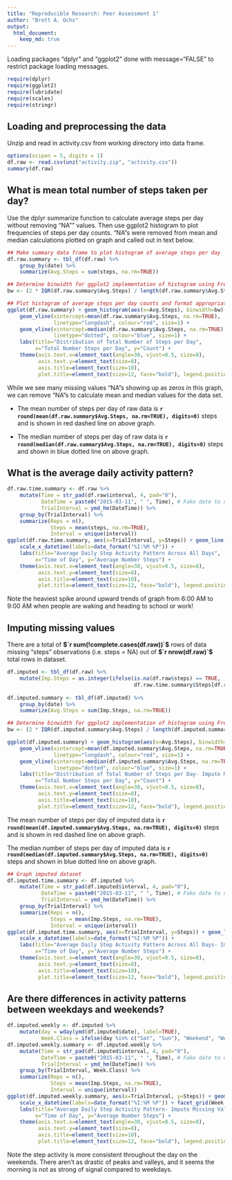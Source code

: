 ```yaml
---
title: "Reproducible Research: Peer Assessment 1"
author: "Brett A. Ochs"
output: 
  html_document:
    keep_md: true
---
```


Loading packages "dplyr" and "ggplot2" done with message="FALSE" to restrict package loading messages.
```r
require(dplyr)
require(ggplot2)
require(lubridate)
require(scales)
require(stringr)
```

## Loading and preprocessing the data

Unzip and read in activity.csv from working directory into data frame.

```r
options(scipen = 5, digits = 1)
df.raw <- read.csv(unz("activity.zip", "activity.csv"))
summary(df.raw)
```

## What is mean total number of steps taken per day?

Use the dplyr summarize function to calculate average steps per day without removing "NA"" values. Then use ggplot2 histogram to plot frequencies of steps per day counts. "NA"s were removed from mean and median calculations plotted on graph and called out in text below.

```r
## Make summary data frame to plot histogram of average steps per day
df.raw.summary <- tbl_df(df.raw) %>%
    group_by(date) %>%
    summarize(Avg.Steps = sum(steps, na.rm=TRUE))

## Determine binwidth for ggplot2 implementation of histogram using Freedman-Diaconis rule
bw <- (2 * IQR(df.raw.summary$Avg.Steps) / length(df.raw.summary$Avg.Steps)^(1/3))

## Plot histogram of average steps per day counts and format appropriately
ggplot(df.raw.summary) + geom_histogram(aes(x=Avg.Steps), binwidth=bw) + 
    geom_vline(xintercept=mean(df.raw.summary$Avg.Steps, na.rm=TRUE), 
               linetype="longdash", colour="red", size=1) +
    geom_vline(xintercept=median(df.raw.summary$Avg.Steps, na.rm=TRUE), 
               linetype="dotted", colour="blue", size=1) + 
    labs(title="Distribution of Total Number of Steps per Day", 
         x="Total Number Steps per Day", y="Count") + 
    theme(axis.text.x=element_text(angle=30, vjust=0.5, size=8),
          axis.text.y=element_text(size=8),
          axis.title=element_text(size=10),
          plot.title=element_text(size=12, face="bold"), legend.position="bottom")

```

While we see many missing values "NA"s showing up as zeros in this graph, we can remove "NA"s to calculate mean and median values for the data set.

- The mean number of steps per day of raw data is **`r round(mean(df.raw.summary$Avg.Steps, na.rm=TRUE), digits=0)`** steps and is shown in red dashed line on above graph.

- The median number of steps per day of raw data is **`r round(median(df.raw.summary$Avg.Steps, na.rm=TRUE), digits=0)`** steps and shown in blue dotted line on above graph.

## What is the average daily activity pattern?

```r
df.raw.time.summary <- df.raw %>%
    mutate(Time = str_pad(df.raw$interval, 4, pad="0"),
           DateTime = paste0("2015-03-11", " ", Time), # Fake date to use lubridate
           TrialInterval = ymd_hm(DateTime)) %>% 
    group_by(TrialInterval) %>%
    summarize(Reps = n(),
              Steps = mean(steps, na.rm=TRUE),
              Interval = unique(interval))
ggplot(df.raw.time.summary, aes(x=TrialInterval, y=Steps)) + geom_line() + 
    scale_x_datetime(labels=date_format("%I:%M %P")) +
    labs(title="Average Daily Step Activity Pattern Across All Days", 
         x="Time of Day", y="Average Number Steps") + 
    theme(axis.text.x=element_text(angle=30, vjust=0.5, size=8),
          axis.text.y=element_text(size=8),
          axis.title=element_text(size=10),
          plot.title=element_text(size=12, face="bold"), legend.position="bottom")
```

Note the heaviest spike around upward trends of graph from 6:00 AM to 9:00 AM when people are waking and heading to school or work!

## Imputing missing values

There are a total of **$`r sum(!complete.cases(df.raw))`$** rows of data missing "steps" observations (i.e. steps = NA) out of **$`r nrow(df.raw)`$** total rows in dataset.

```r
df.imputed <- tbl_df(df.raw) %>%
    mutate(Imp.Steps = as.integer(ifelse(is.na(df.raw$steps) == TRUE, 
                                         df.raw.time.summary$Steps[df.raw.time.summary$Interval %in% 
                                                                       df.raw$interval], df.raw$steps)))
df.imputed.summary <- tbl_df(df.imputed) %>%
    group_by(date) %>%
    summarize(Avg.Steps = sum(Imp.Steps, na.rm=TRUE))
```

```r
## Determine binwidth for ggplot2 implementation of histogram using Freedman-Diaconis rule
bw <- (2 * IQR(df.imputed.summary$Avg.Steps) / length(df.imputed.summary$Avg.Steps)^(1/3))

ggplot(df.imputed.summary) + geom_histogram(aes(x=Avg.Steps), binwidth=bw) + 
    geom_vline(xintercept=mean(df.imputed.summary$Avg.Steps, na.rm=TRUE), 
               linetype="longdash", colour="red", size=1) +
    geom_vline(xintercept=median(df.imputed.summary$Avg.Steps, na.rm=TRUE), 
               linetype="dotted", colour="blue", size=1) +
    labs(title="Distribution of Total Number of Steps per Day- Impute Missing Values", 
         x="Total Number Steps per Day", y="Count") + 
    theme(axis.text.x=element_text(angle=30, vjust=0.5, size=8),
          axis.text.y=element_text(size=8),
          axis.title=element_text(size=10),
          plot.title=element_text(size=12, face="bold"), legend.position="bottom")
```

The mean number of steps per day of imputed data is **`r round(mean(df.imputed.summary$Avg.Steps, na.rm=TRUE), digits=0)`** steps and is shown in red dashed line on above graph.

The median number of steps per day of imputed data is **`r round(median(df.imputed.summary$Avg.Steps, na.rm=TRUE), digits=0)`** steps and shown in blue dotted line on above graph.

```r
## Graph imputed dataset
df.imputed.time.summary <- df.imputed %>%
    mutate(Time = str_pad(df.imputed$interval, 4, pad="0"),
           DateTime = paste0("2015-03-11", " ", Time), # Fake date to use lubridate
           TrialInterval = ymd_hm(DateTime)) %>% 
    group_by(TrialInterval) %>%
    summarize(Reps = n(),
              Steps = mean(Imp.Steps, na.rm=TRUE),
              Interval = unique(interval))
ggplot(df.imputed.time.summary, aes(x=TrialInterval, y=Steps)) + geom_line() + 
    scale_x_datetime(labels=date_format("%I:%M %P")) +
    labs(title="Average Daily Step Activity Pattern Across All Days- Impute Missing Values", 
         x="Time of Day", y="Average Number Steps") + 
    theme(axis.text.x=element_text(angle=30, vjust=0.5, size=8),
          axis.text.y=element_text(size=8),
          axis.title=element_text(size=10),
          plot.title=element_text(size=12, face="bold"), legend.position="bottom")

```

## Are there differences in activity patterns between weekdays and weekends?

```r
df.imputed.weekly <- df.imputed %>%
    mutate(day = wday(ymd(df.imputed$date), label=TRUE),
           Week.Class = ifelse(day %in% c("Sat", "Sun"), "Weekend", "Weekday"))
df.imputed.weekly.summary <- df.imputed.weekly %>%
    mutate(Time = str_pad(df.imputed$interval, 4, pad="0"),
           DateTime = paste0("2015-03-11", " ", Time), # Fake date to use lubridate
           TrialInterval = ymd_hm(DateTime)) %>% 
    group_by(TrialInterval, Week.Class) %>%
    summarize(Reps = n(),
              Steps = mean(Imp.Steps, na.rm=TRUE),
              Interval = unique(interval))
ggplot(df.imputed.weekly.summary, aes(x=TrialInterval, y=Steps)) + geom_line() + 
    scale_x_datetime(labels=date_format("%I:%M %P")) + facet_grid(Week.Class ~ .) +
    labs(title="Average Daily Step Activity Pattern- Impute Missing Values", 
         x="Time of Day", y="Average Number Steps") + 
    theme(axis.text.x=element_text(angle=30, vjust=0.5, size=8),
          axis.text.y=element_text(size=8),
          axis.title=element_text(size=10),
          plot.title=element_text(size=12, face="bold"), legend.position="bottom")

```

Note the step activity is more consistent throughout the day on the weekends. There aren't as drastic of peaks and valleys, and it seems the morning is not as strong of signal compared to weekdays.